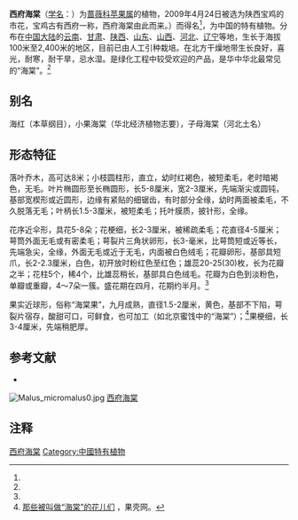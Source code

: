 {{Speciesbox
| name = 西府海棠
| status = 
| status_system = 
| image = Xifuhaitang.jpg
| image_width = 250px
| genus = Malus
| species = micromalus
| authority = Makino in Bot.q
}}

'''西府海棠'''（[[学名|学名]]：{{lang|la|''Malus micromalus''}}）为[[蔷薇科|蔷薇科]][[苹果属|苹果属]]的植物，2009年4月24日被选为陕西宝鸡的市花，宝鸡古有西府一称，西府海棠由此而来。）而得名<ref name="果壳网" />，为中国的特有植物。分布在[[中国大陆|中国大陆]]的[[云南|云南]]、[[甘肃|甘肃]]、[[陕西|陕西]]、[[山东|山东]]、[[山西|山西]]、[[河北|河北]]、[[辽宁|辽宁]]等地，生长于海拔100米至2,400米的地区，目前已由人工引种栽培。在北方干燥地带生长良好，喜光，耐寒，耐干旱，忌水湿。是绿化工程中较受欢迎的产品，是华中华北最常见的“海棠”。<ref name="果壳网" />

== 别名 ==
海红（本草纲目），小果海棠（华北经济植物志要），子母海棠（河北土名）

== 形态特征 ==
落叶乔木，高可达8米；小枝圆柱形，直立，幼时红褐色，被短柔毛，老时暗褐色，无毛。叶片椭圆形至长椭圆形，长5-8厘米，宽2-3厘米，先端渐尖或圆钝，基部宽楔形或近圆形，边缘有紧贴的细锯齿，有时部分全缘，幼时两面被柔毛，不久脱落无毛；叶柄长1.5-3厘米，被短柔毛；托叶膜质，披针形，全缘。

花序近伞形，具花5-8朵；花梗细，长2-3厘米，被稀疏柔毛；花直径4-5厘米；萼筒外面无毛或有密柔毛；萼裂片三角状卵形，长3-毫米，比萼筒短或近等长，先端急尖，全缘，外面无毛或近于无毛，内面被白色绒毛；花瓣卵形，基部具短爪，长2-2.3厘米，白色，初开放时粉红色至红色；雄蕊20-25(30)枚，长为花瓣之半；花柱5个，稀4个，比雄蕊稍长，基部具白色绒毛。花瓣为白色到淡粉色，单瓣或重瓣，4～7朵一簇。盛花期在四月，花期约半月。<ref name="果壳网" />

果实近球形，俗称“海棠果”，九月成熟，直径1.5-2厘米，黄色，基部不下陷，萼裂片宿存，酸甜可口，可鲜食，也可加工（如北京蜜饯中的“海棠”）；<ref name="果壳网">[http://www.guokr.com/article/436905/ 那些被叫做“海棠”的花儿们] {{Wayback|url=http://www.guokr.com/article/436905/ |date=20210410151254 }}，果壳网。</ref>果梗细，长3-4厘米，先端稍肥厚。

== 参考文献 ==
<div class="references-small">
* {{cite web| url =http://www.bioinfo.cn/db05/KmzwSpecies.php?action=view&id=19094| title =西府海棠| work =《中国高等植物数据库全库》| publisher =中国科学院微生物研究所| author =昆明植物研究所| accessdate =2009-02-25| deadurl =yes| archiveurl =https://web.archive.org/web/20160305080340/http://www.bioinfo.cn/db05/KmzwSpecies.php?action=view&id=19094| archivedate =2016-03-05| df =}}
</div>
[[File:Malus_micromalus0.jpg|thumb]]
[http://www.tiandamp.com/td/xifuhaitang.html 西府海棠] {{Wayback|url=http://www.tiandamp.com/td/xifuhaitang.html |date=20190906193111 }}

== 注释 ==
<references/>
{{Taxonbar|from=Q10951348}}

[[Category:苹果属|西府海棠]]
[[Category:中國特有植物|Category:中國特有植物]]